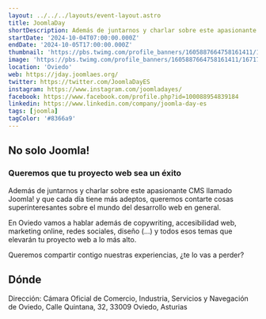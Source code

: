 ```yaml
---
layout: ../../../layouts/event-layout.astro
title: JoomlaDay
shortDescription: Además de juntarnos y charlar sobre este apasionante CMS llamado Joomla! y que cada día tiene más adeptos, queremos contarte cosas superinteresantes sobre el mundo del desarrollo web en general.
startDate: '2024-10-04T07:00:00.000Z'
endDate: '2024-10-05T17:00:00.000Z'
thumbnail: 'https://pbs.twimg.com/profile_banners/1605887664758161411/1671708703/1500x500'
image: 'https://pbs.twimg.com/profile_banners/1605887664758161411/1671708703/1500x500'
location: 'Oviedo'
web: https://jday.joomlaes.org/
twitter: https://twitter.com/JoomlaDayES
instagram: https://www.instagram.com/joomladayes/
facebook: https://www.facebook.com/profile.php?id=100088954839184
linkedin: https://www.linkedin.com/company/joomla-day-es
tags: [joomla]
tagColor: '#8366a9'
---
```



## No solo Joomla!

### Queremos que tu proyecto web sea un éxito

Además de juntarnos y charlar sobre este apasionante CMS llamado Joomla! y que cada día tiene más adeptos, queremos contarte cosas superinteresantes sobre el mundo del desarrollo web en general.

En Oviedo vamos a hablar además de copywriting, accesibilidad web, marketing online, redes sociales, diseño (...) y todos esos temas que elevarán tu proyecto web a lo más alto.

Queremos compartir contigo nuestras experiencias, ¿te lo vas a perder?

## Dónde

Dirección: Cámara Oficial de Comercio, Industria, Servicios y Navegación de Oviedo, Calle Quintana, 32, 33009 Oviedo, Asturias

<GoogleMap
  src="https://www.google.com/maps/embed?pb=!1m18!1m12!1m3!1d2900.8895684104727!2d-5.8483244999999995!3d43.3584205!2m3!1f0!2f0!3f0!3m2!1i1024!2i768!4f13.1!3m3!1m2!1s0xd368ce67dd7516f%3A0xba08c6f285c5bedf!2sC%C3%A1mara%20Oficial%20de%20Comercio%2C%20Industria%2C%20Servicios%20y%20Navegaci%C3%B3n%20de%20Oviedo!5e0!3m2!1ses!2ses!4v1715923332669!5m2!1ses!2ses"
  ariaLabel="Cámara Oficial de Comercio, Industria, Servicios y Navegación de Oviedo, Calle Quintana, 32, 33009 Oviedo, Asturias"
/>
